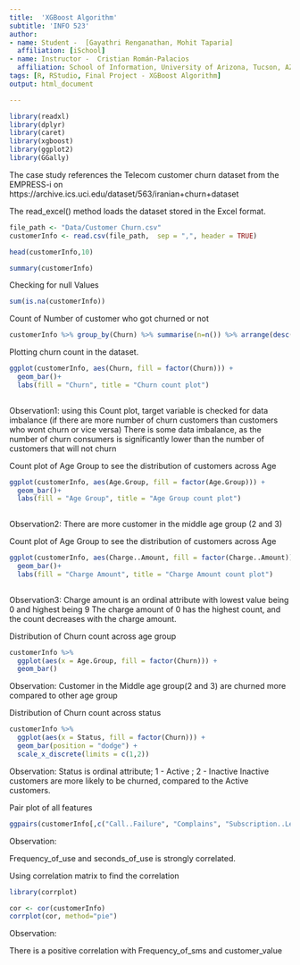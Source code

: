 ```yaml
---
title:  'XGBoost Algorithm'
subtitle: 'INFO 523'
author:
- name: Student -  [Gayathri Renganathan, Mohit Taparia]
  affiliation: [iSchool]
- name: Instructor -  Cristian Román-Palacios
  affiliation: School of Information, University of Arizona, Tucson, AZ
tags: [R, RStudio, Final Project - XGBoost Algorithm]
output: html_document

---
```


```r
library(readxl)
library(dplyr)
library(caret)
library(xgboost)
library(ggplot2)
library(GGally)
```

The case study references the Telecom customer churn dataset from the EMPRESS-i on https://archive.ics.uci.edu/dataset/563/iranian+churn+dataset

The read_excel() method loads the dataset stored in the Excel format. 

```r
file_path <- "Data/Customer Churn.csv"
customerInfo <- read.csv(file_path,  sep = ",", header = TRUE)
```


```r
head(customerInfo,10)
```

```r
summary(customerInfo)
```

Checking for null Values
```r
sum(is.na(customerInfo))
```

Count of Number of customer who got churned or not
```r
customerInfo %>% group_by(Churn) %>% summarise(n=n()) %>% arrange(desc(n))
```

Plotting churn count in the dataset.
```r
ggplot(customerInfo, aes(Churn, fill = factor(Churn))) +
  geom_bar()+ 
  labs(fill = "Churn", title = "Churn count plot")
  
```
Observation1: 
using this Count plot,  target variable is checked for data imbalance  (if there are more number of churn customers than customers who wont churn or vice versa)
There is some data imbalance, as the number of churn consumers is significantly lower than the number of customers that will not churn


Count plot of Age Group to see the distribution of customers across Age
```r
ggplot(customerInfo, aes(Age.Group, fill = factor(Age.Group))) +
  geom_bar()+ 
  labs(fill = "Age Group", title = "Age Group count plot")
  
```
Observation2: 
There are more customer in the middle age group (2 and 3)


Count plot of Age Group to see the distribution of customers across Age
```r
ggplot(customerInfo, aes(Charge..Amount, fill = factor(Charge..Amount))) +
  geom_bar()+ 
  labs(fill = "Charge Amount", title = "Charge Amount count plot")
  
```
Observation3: 
Charge amount is an ordinal attribute with lowest value being 0 and highest being 9
The charge amount of 0 has the highest count, and the count decreases with the charge amount.


Distribution of Churn count across age group
```r
customerInfo %>% 
  ggplot(aes(x = Age.Group, fill = factor(Churn))) + 
  geom_bar()  
```
Observation:
Customer in the Middle age group(2 and 3) are churned more compared to other age group


Distribution of Churn count across status 
```r
customerInfo %>% 
  ggplot(aes(x = Status, fill = factor(Churn))) + 
  geom_bar(position = "dodge") +
  scale_x_discrete(limits = c(1,2))
```
Observation:
Status is ordinal attribute; 1 - Active ; 2 - Inactive
Inactive customers are more likely to be churned, compared to the Active customers.

Pair plot of all features
```r
ggpairs(customerInfo[,c("Call..Failure", "Complains", "Subscription..Length", "Charge..Amount","Seconds.of.Use","Frequency.of.use","Age.Group", "Status")])
```
Observation:

Frequency_of_use and seconds_of_use is strongly correlated.

Using correlation matrix to find the correlation
```r
library(corrplot)

cor <- cor(customerInfo)
corrplot(cor, method="pie")
```
Observation:
 
 There is a positive correlation with Frequency_of_sms and customer_value
 
 

